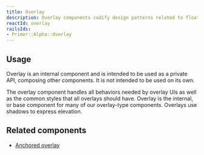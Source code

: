 ```yaml
---
title: Overlay
description: Overlay components codify design patterns related to floating surfaces such as dialogs and menus.
reactId: overlay
railsIds:
- Primer::Alpha::Overlay
---
```



## Usage

Overlay is an internal component and is intended to be used as a private API, composing other components. It is not intended to be used on its own. 

The overlay component handles all behaviors needed by overlay UIs as well as the common styles that all overlays should have. Overlay is the internal, or base component for many of our overlay-type components. Overlays use shadows to express elevation.

## Related components

- [Anchored overlay](/components/anchored-overlay)
